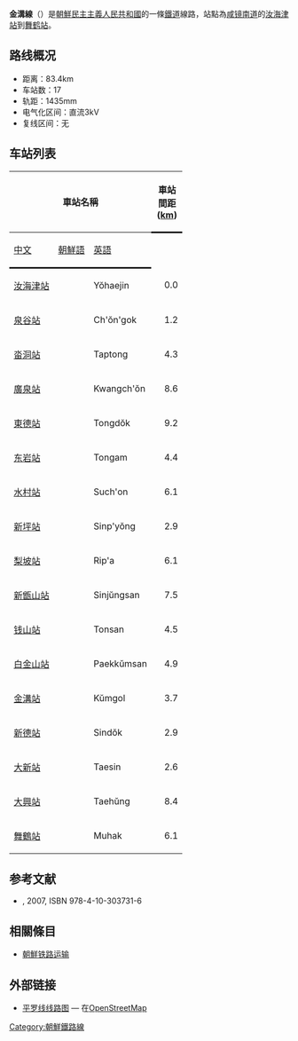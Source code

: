 {{鐵道路線情報
|諺文 = 금골선
|漢字 = 金溝線
|馬-賴式 = Kŭmgol sŏn
|文觀部式 = Geumgol seon
|路線名稱 = 金溝線
|路線顏色 = red
|圖片 =DPRK-Kumgol Line.png
|圖片說明 =
|種類 = 支線鐵路
|營運地區 = {{DPRK-PRK}}
|狀態 = 營業中
|起點 = [[汝海津站|汝海津站]]
|終點 = [[舞鶴站_(咸鏡南道)|舞鶴站]]
|站數 = 17個
|載客量 =
|通車 = 1943年3月25日
|廢除 =
|擁有者 = [[朝鮮民主主義人民共和國鐵道省|朝鮮民主主義人民共和國鐵道省]]
|營運者 = [[朝鮮民主主義人民共和國鐵道省|朝鮮民主主義人民共和國鐵道省]]
|營業距離 = 83.4公里
|軌距 = [[標準軌|標準軌]]（1,435毫米）
|軌道數量 = [[單線鐵路|單線]]
|電氣化鐵路 = [[直流電|直流電]] 3,000 [[伏特|V]]
|營業最高速度 =
|設計最高速度 =
}}
'''金溝線'''（{{kor|名=北|諺=금골선|漢=금골線|羅=Kŭmgol sŏn|f=y}}）是[[朝鮮民主主義人民共和國|朝鮮民主主義人民共和國]]的一條[[鐵道|鐵道]]線路，站點為[[咸镜南道|咸镜南道]]的[[汝海津站|汝海津站]]到[[舞鹤站_(咸镜南道)|舞鹤站]]。

==路线概况==
*距离：83.4km
*车站数：17
*轨距：1435mm
*电气化区间：直流3kV
*复线区间：无

==车站列表==
{| class="wikitable"
|-
!colspan=3|車站名稱
!style="width: 2.5em; border-bottom:solid 3px;" rowspan=2|車站間距 ([[km|km]])
!style="width: 2.5em; border-bottom:solid 3px;" rowspan=2|累計里程 (km)
!style="border-bottom:solid 3px;" rowspan=2|連接路線
|-
!style="border-bottom:solid 3px;"|[[中文|中文]]
!style="border-bottom:solid 3px;"|[[朝鮮語|朝鮮語]]
!style="border-bottom:solid 3px;"|[[英語|英語]]
|-
|[[汝海津站|汝海津站]]
|{{Lang|ko|여해진역}}
|Yŏhaejin
|style="text-align: right;"|0.0
|style="text-align: right;"|0.0
|[[平羅線|平羅線]]
|-
|[[泉谷站|泉谷站]]
|{{Lang|ko|천곡역}}
|Ch'ŏn'gok
|style="text-align: right;"|1.2
|style="text-align: right;"|1.2
| 
|-
|[[畓洞站|畓洞站]]
|{{Lang|ko|답동역}}
|Taptong
|style="text-align: right;"|4.3
|style="text-align: right;"|5.5
| 
|-
|[[廣泉站|廣泉站]]
|{{Lang|ko|광천역}}
|Kwangch'ŏn
|style="text-align: right;"|8.6
|style="text-align: right;"|14.1
| 
|-
|[[東德站|東德站]]
|{{Lang|ko|동덕역}}
|Tongdŏk
|style="text-align: right;"|9.2
|style="text-align: right;"|23.3
| 
|-
|[[东岩站|东岩站]]
|{{Lang|ko|동암역}}
|Tongam
|style="text-align: right;"|4.4
|style="text-align: right;"|27.7
| 
|-
|[[水村站|水村站]]
|{{Lang|ko|수촌역}}
|Such'on
|style="text-align: right;"|6.1
|style="text-align: right;"|33.8
| 
|-
|[[新坪站_(咸镜南道)|新坪站]]
|{{Lang|ko|신평역}}
|Sinp'yŏng
|style="text-align: right;"|2.9
|style="text-align: right;"|36.7
| 
|-
|[[梨坡站|梨坡站]]
|{{Lang|ko|리파역}}
|Rip'a
|style="text-align: right;"|6.1
|style="text-align: right;"|42.8
| 
|-
|[[新甑山站|新甑山站]]
|{{Lang|ko|신증산역}}
|Sinjŭngsan
|style="text-align: right;"|7.5
|style="text-align: right;"|50.3
| 
|-
|[[钱山站|钱山站]]
|{{Lang|ko|돈산역}}
|Tonsan
|style="text-align: right;"|4.5
|style="text-align: right;"|54.8
| 
|-
|[[白金山站|白金山站]]
|{{Lang|ko|백금산역}}
|Paekkŭmsan
|style="text-align: right;"|4.9
|style="text-align: right;"|59.7
| 
|-
|[[金溝站_(咸鏡南道)|金溝站]]
|{{Lang|ko|금골역}}
|Kŭmgol
|style="text-align: right;"|3.7
|style="text-align: right;"|63.4
| 
|-
|[[新德站|新德站]]
|{{Lang|ko|신덕역}}
|Sindŏk
|style="text-align: right;"|2.9
|style="text-align: right;"|66.3
| 
|-
|[[大新站_(咸鏡南道)|大新站]]
|{{Lang|ko|대신역}}
|Taesin
|style="text-align: right;"|2.6
|style="text-align: right;"|68.9
| 
|-
|[[大興站_(咸鏡南道)|大興站]]
|{{Lang|ko|대흥역}}
|Taehŭng
|style="text-align: right;"|8.4
|style="text-align: right;"|77.3
| 
|-
|[[舞鶴站_(咸鏡南道)|舞鶴站]]
|{{Lang|ko|무학역}}
|Muhak
|style="text-align: right;"|6.1
|style="text-align: right;"|83.4
| 
|}

==参考文献==
* {{lang|ja|国分隼人, 《将軍様の鉄道 北朝鮮鉄道事情》, 新潮社}}, 2007, ISBN 978-4-10-303731-6

==相關條目==
*[[朝鮮铁路运输|朝鮮铁路运输]]

== 外部链接 ==
*[https://www.openstreetmap.org/relation/6908615 平罗线线路图] {{Wayback|url=https://www.openstreetmap.org/relation/6908615 |date=20190701070425 }} — 在[[OpenStreetMap|OpenStreetMap]]

{{朝鮮鐵路線}}
{{金溝線}}

[[Category:朝鮮鐵路線|Category:朝鮮鐵路線]]